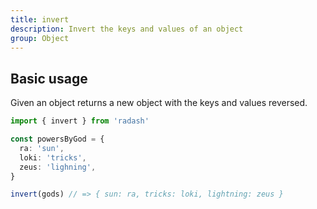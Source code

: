 ```yaml
---
title: invert
description: Invert the keys and values of an object
group: Object
---
```


## Basic usage

Given an object returns a new object with the keys and values reversed.

```ts
import { invert } from 'radash'

const powersByGod = {
  ra: 'sun',
  loki: 'tricks',
  zeus: 'lighning',
}

invert(gods) // => { sun: ra, tricks: loki, lightning: zeus }
```
